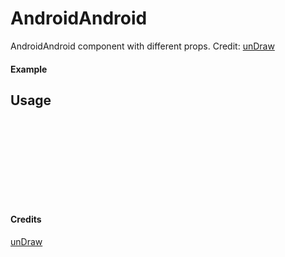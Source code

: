 
<Meta of={AndroidAndroid} title="unDraw/AndroidAndroid" />

# AndroidAndroid

AndroidAndroid component with different props.
Credit: [unDraw](https://undraw.co/illustrations)

#### Example

<Canvas of={AndroidAndroid.Primary} />

## Usage

```ts
import { AndroidAndroid } from "yadl-ui";

const Example = () => {
  return (
      <AndroidAndroid />
  );
};

export default Example;
```

#### Credits
[unDraw](https://undraw.co/illustrations)
